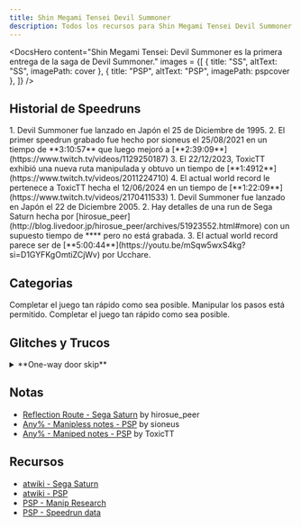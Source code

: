 ```yaml
---
title: Shin Megami Tensei Devil Summoner 
description: Todos los recursos para Shin Megami Tensei Devil Summoner
---
```




<DocsHero 
    content="Shin Megami Tensei: Devil Summoner es la primera entrega de la saga de Devil Summoner."
    images = {[
        {
            title: "SS",
            altText: "SS",
            imagePath: cover
        },
        {
            title: "PSP",
            altText: "PSP",
            imagePath: pspcover
        },
    ]}
/>

<LinkCard title="Leaderboards" href="https://www.speedrun.com/dsm" description="Ver todas las runs en Speedrun.com"/>

## Historial de Speedruns
<Tabs>
<TabItem label="Any% - PSP">
<Steps>
1. Devil Summoner fue lanzado en Japón el 25 de Diciembre de 1995.
2. El primer speedrun grabado fue hecho por sioneus el 25/08/2021 en un tiempo de **3:10:57** que luego mejoró a [**2:39:09**](https://www.twitch.tv/videos/1129250187)
3. El 22/12/2023, ToxicTT exhibió una nueva ruta manipulada y obtuvo un tiempo de [**1:4912**](https://www.twitch.tv/videos/2011224710)
4. El actual world record le pertenece a ToxicTT hecha el 12/06/2024 en un tiempo de [**1:22:09**](https://www.twitch.tv/videos/2170411533)
</Steps>
</TabItem>

<TabItem label="Any% - Sega Saturn">
<Steps>
1. Devil Summoner fue lanzado en Japón el 22 de Diciembre 2005.
2. Hay detalles de una run de Sega Saturn hecha por [hirosue_peer](http://blog.livedoor.jp/hirosue_peer/archives/51923552.html#more) con un supuesto tiempo de **** pero no está grabada.
3. El actual world record parece ser de [**5:00:44**](https://youtu.be/mSqw5wxS4kg?si=D1GYFKgOmtiZCjWv) por Ucchare.
</Steps>
</TabItem>
</Tabs>

## Categorias
<CardGrid>
    <Card title="Any% - PSP">Completar el juego tan rápido como sea posible. Manipular los pasos está permitido.</Card>
    <Card title="Any% - Sega Saturn">Completar el juego tan rápido como sea posible.</Card>
</CardGrid>

## Glitches y Trucos
<details>
<summary>**One-way door skip**</summary>

Si guardas frente a una puerta de un solo sentido y recargas el juego, puedes atravesarla. 
</details>

## Notas
- [Reflection Route - Sega Saturn](http://blog.livedoor.jp/hirosue_peer/archives/51920261.html) by hirosue_peer
- [Any% - Manipless notes - PSP](https://sioneus.me/notes/devsum) by sioneus
- [Any% - Maniped notes - PSP](https://drive.google.com/file/d/1usmiIcoktgdbDrXDjk9DKvuGJsvwwahS/view?usp=sharing) by ToxicTT

## Recursos
- [atwiki - Sega Saturn](https://w.atwiki.jp/devilsummoner/pages/8.html)
- [atwiki - PSP](https://w.atwiki.jp/devilsummoner/pages/401.html)
- [PSP - Manip Research](https://docs.google.com/document/d/1MR4vNeT9zWdZGytsVQ7VpFI4NeRKdDpL1O-SC1c5TIE/edit?usp=sharing)
- [PSP - Speedrun data](https://docs.google.com/spreadsheets/d/1wQD9vwD8gQpxl1ZmbyizgbarcfeeiH9ssTWOG_Z4o2w/edit?usp=sharing)
